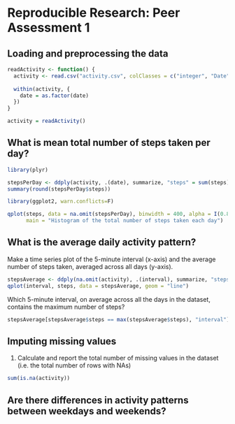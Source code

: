 # Reproducible Research: Peer Assessment 1


## Loading and preprocessing the data
```r
readActivity <- function() {
  activity <- read.csv("activity.csv", colClasses = c("integer", "Date", "integer"))
  
  within(activity, {
    date = as.factor(date)
  })
}

activity = readActivity()
```


## What is mean total number of steps taken per day?
```r
library(plyr)

stepsPerDay <- ddply(activity, .(date), summarize, "steps" = sum(steps))
summary(round(stepsPerDay$steps))
```

```r
library(ggplot2, warn.conflicts=F)

qplot(steps, data = na.omit(stepsPerDay), binwidth = 400, alpha = I(0.8),
      main = "Histogram of the total number of steps taken each day")
```

## What is the average daily activity pattern?
Make a time series plot of the 5-minute interval (x-axis) and the average number of steps taken,
averaged across all days (y-axis).

```r
stepsAverage <- ddply(na.omit(activity), .(interval), summarize, "steps" = round(mean(steps)))
qplot(interval, steps, data = stepsAverage, geom = "line")
```

Which 5-minute interval, on average across all the days in the dataset, contains the maximum number of steps?

```r
stepsAverage[stepsAverage$steps == max(stepsAverage$steps), "interval"]
```


## Imputing missing values

1. Calculate and report the total number of missing values in the dataset (i.e. the total number of rows with NAs)

```r
sum(is.na(activity))
```



## Are there differences in activity patterns between weekdays and weekends?
